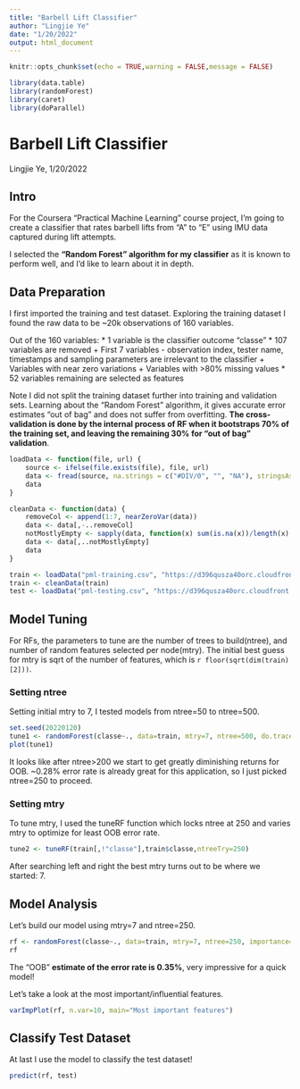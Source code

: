 ```yaml
---
title: "Barbell Lift Classifier"
author: "Lingjie Ye"
date: "1/20/2022"
output: html_document
---
```


```r
knitr::opts_chunk$set(echo = TRUE,warning = FALSE,message = FALSE)

library(data.table)
library(randomForest)
library(caret)
library(doParallel)

```

# Barbell Lift Classifier
Lingjie Ye, 1/20/2022

## Intro

For the Coursera "Practical Machine Learning" course project, I'm going to create a classifier that rates barbell lifts from "A" to "E" using IMU data captured during lift attempts. 

I selected the **"Random Forest" algorithm for my classifier** as it is known to perform well, and I'd like to learn about it in depth.

## Data Preparation

I first imported the training and test dataset. Exploring the training dataset I found the raw data to be ~20k observations of 160 variables. 

Out of the 160 variables:
* 1 variable is the classifier outcome "classe"
* 107 variables are removed
    + First 7 variables - observation index, tester name, timestamps and sampling parameters are irrelevant to the classifier
    + Variables with near zero variations 
    + Variables with >80% missing values
* 52 variables remaining are selected as features

Note I did not split the training dataset further into training and validation sets. Learning about the "Random Forest" algorithm, it gives accurate error estimates "out of bag" and does not suffer from overfitting. **The cross-validation is done by the internal process of RF when it bootstraps 70% of the training set, and leaving the remaining 30% for "out of bag" validation**. 

```r

loadData <- function(file, url) {
    source <- ifelse(file.exists(file), file, url)
    data <- fread(source, na.strings = c("#DIV/0", "", "NA"), stringsAsFactors = TRUE)  
    data
}

cleanData <- function(data) {
    removeCol <- append(1:7, nearZeroVar(data))
    data <- data[,-..removeCol]
    notMostlyEmpty <- sapply(data, function(x) sum(is.na(x))/length(x) < 0.8)
    data <- data[,..notMostlyEmpty]
    data
}

train <- loadData("pml-training.csv", "https://d396qusza40orc.cloudfront.net/predmachlearn/pml-training.csv")
train <- cleanData(train)
test <- loadData("pml-testing.csv", "https://d396qusza40orc.cloudfront.net/predmachlearn/pml-testing.csv")
```

## Model Tuning

For RFs, the parameters to tune are the number of trees to build(ntree), and number of random features selected per node(mtry). The initial best guess for mtry is sqrt of the number of features, which is `r floor(sqrt(dim(train)[2]))`.

### Setting ntree

Setting initial mtry to 7, I tested models from ntree=50 to ntree=500.

```r
set.seed(20220120)
tune1 <- randomForest(classe~., data=train, mtry=7, ntree=500, do.trace=50)
plot(tune1)
```

It looks like after ntree>200 we start to get greatly diminishing returns for OOB. ~0.28% error rate is already great for this application, so I just picked ntree=250 to proceed.

### Setting mtry

To tune mtry, I used the tuneRF function which locks ntree at 250 and varies mtry to optimize for least OOB error rate. 

```r
tune2 <- tuneRF(train[,!"classe"],train$classe,ntreeTry=250)
```

After searching left and right the best mtry turns out to be where we started: 7.

## Model Analysis

Let's build our model using mtry=7 and ntree=250.

```r
rf <- randomForest(classe~., data=train, mtry=7, ntree=250, importance=TRUE)
rf
```

The "OOB" **estimate of the error rate is 0.35%**, very impressive for a quick model!

Let's take a look at the most important/influential features.

```r
varImpPlot(rf, n.var=10, main="Most important features")
```

## Classify Test Dataset

At last I use the model to classify the test dataset!

```r
predict(rf, test)

```
